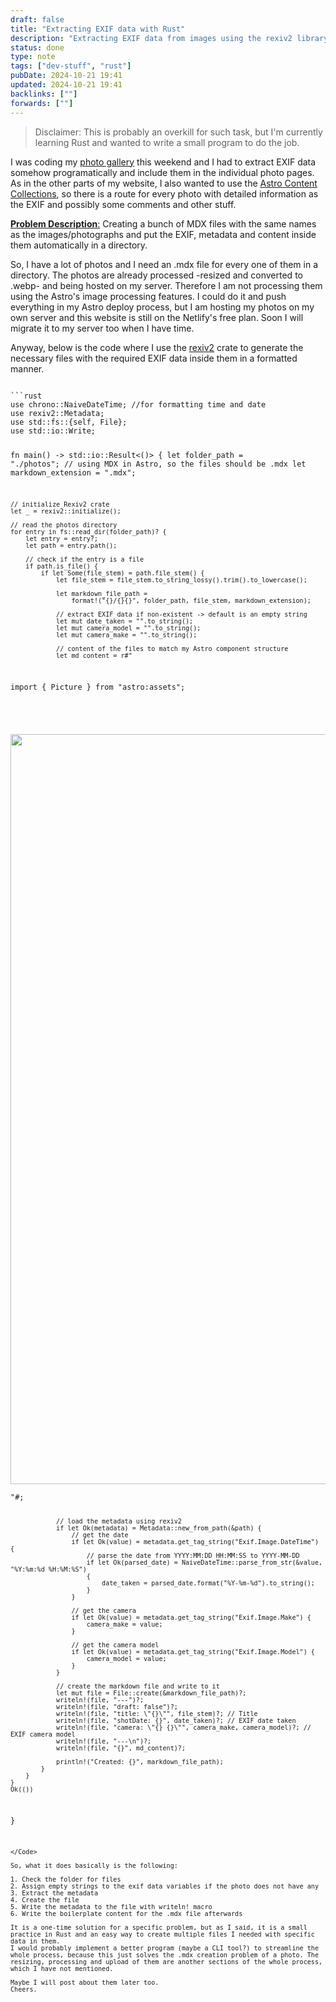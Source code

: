 ```yaml
---
draft: false
title: "Extracting EXIF data with Rust"
description: "Extracting EXIF data from images using the rexiv2 library with Rust"
status: done
type: note
tags: ["dev-stuff", "rust"]
pubDate: 2024-10-21 19:41
updated: 2024-10-21 19:41
backlinks: [""]
forwards: [""]
---
```



> Disclaimer: This is probably an overkill for such task, but I'm currently learning Rust and wanted
> to write a small program to do the job.

I was coding my [photo gallery](/photos) this weekend and I had to extract EXIF data somehow
programatically and include them in the individual photo pages. As in the other parts of my website,
I also wanted to use the
[Astro Content Collections](https://docs.astro.build/en/guides/content-collections/), so there is a
route for every photo with detailed information as the EXIF and possibly some comments and other
stuff.

<u>**Problem Description**:</u>
Creating a bunch of MDX files with the same names as the images/photographs and put the EXIF,
metadata and content inside them automatically in a directory.

So, I have a lot of photos and I need an .mdx file for every one of them in a directory. The photos
are already processed -resized and converted to .webp- and being hosted on my server. Therefore I am
not processing them using the Astro's image processing features. I could do it and push everything
in my Astro deploy process, but I am hosting my photos on my own server and this website is still on
the Netlify's free plan. Soon I will migrate it to my server too when I have time.

Anyway, below is the code where I use the [rexiv2](https://docs.rs/rexiv2/latest/rexiv2) crate to
generate the necessary files with the required EXIF data inside them in a formatted manner.

<Code file="exif-to-md.rs">
```rust
use chrono::NaiveDateTime; //for formatting time and date
use rexiv2::Metadata;
use std::fs::{self, File};
use std::io::Write;

fn main() -> std::io::Result<()> { let folder_path = "./photos"; // using MDX in Astro, so the files
should be .mdx let markdown_extension = ".mdx";

    // initialize Rexiv2 crate
    let _ = rexiv2::initialize();

    // read the photos directory
    for entry in fs::read_dir(folder_path)? {
        let entry = entry?;
        let path = entry.path();

        // check if the entry is a file
        if path.is_file() {
            if let Some(file_stem) = path.file_stem() {
                let file_stem = file_stem.to_string_lossy().trim().to_lowercase();

                let markdown_file_path =
                    format!("{}/{}{}", folder_path, file_stem, markdown_extension);

                // extract EXIF data if non-existent -> default is an empty string
                let mut date_taken = "".to_string();
                let mut camera_model = "".to_string();
                let mut camera_make = "".to_string();

                // content of the files to match my Astro component structure
                let md_content = r#"

import { Picture } from "astro:assets";

<picture>
  <source
    srcset={`https://img.kenan.fyi/photos/originals/${frontmatter.title}_1920px.webp`}
    type="image/webp"
  />
  <img
    src={`https://img.kenan.fyi/photos/originals/${frontmatter.title}_1920px.jpg`}
    alt=""
    width="2880"
    height="1200"
    loading="lazy"
    decoding="async"
  />
</picture>
"#;

                // load the metadata using rexiv2
                if let Ok(metadata) = Metadata::new_from_path(&path) {
                    // get the date
                    if let Ok(value) = metadata.get_tag_string("Exif.Image.DateTime") {
                        // parse the date from YYYY:MM:DD HH:MM:SS to YYYY-MM-DD
                        if let Ok(parsed_date) = NaiveDateTime::parse_from_str(&value, "%Y:%m:%d %H:%M:%S")
                        {
                            date_taken = parsed_date.format("%Y-%m-%d").to_string();
                        }
                    }

                    // get the camera
                    if let Ok(value) = metadata.get_tag_string("Exif.Image.Make") {
                        camera_make = value;
                    }

                    // get the camera model
                    if let Ok(value) = metadata.get_tag_string("Exif.Image.Model") {
                        camera_model = value;
                    }
                }

                // create the markdown file and write to it
                let mut file = File::create(&markdown_file_path)?;
                writeln!(file, "---")?;
                writeln!(file, "draft: false")?;
                writeln!(file, "title: \"{}\"", file_stem)?; // Title
                writeln!(file, "shotDate: {}", date_taken)?; // EXIF date taken
                writeln!(file, "camera: \"{} {}\"", camera_make, camera_model)?; // EXIF camera model
                writeln!(file, "---\n")?;
                writeln!(file, "{}", md_content)?;

                println!("Created: {}", markdown_file_path);
            }
        }
    }
    Ok(())

}

```
</Code>

So, what it does basically is the following:

1. Check the folder for files
2. Assign empty strings to the exif data variables if the photo does not have any
3. Extract the metadata
4. Create the file
5. Write the metadata to the file with writeln! macro
6. Write the boilerplate content for the .mdx file afterwards

It is a one-time solution for a specific problem, but as I said, it is a small practice in Rust and an easy way to create multiple files I needed with specific data in them.
I would probably implement a better program (maybe a CLI tool?) to streamline the whole process, because this just solves the .mdx creation problem of a photo. The resizing, processing and upload of them are another sections of the whole process, which I have not mentioned.

Maybe I will post about them later too.
Cheers.
